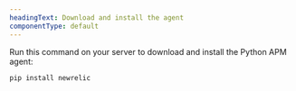 ```yaml
---
headingText: Download and install the agent
componentType: default
---
```


Run this command on your server to download and install the Python APM agent:

```
pip install newrelic
```